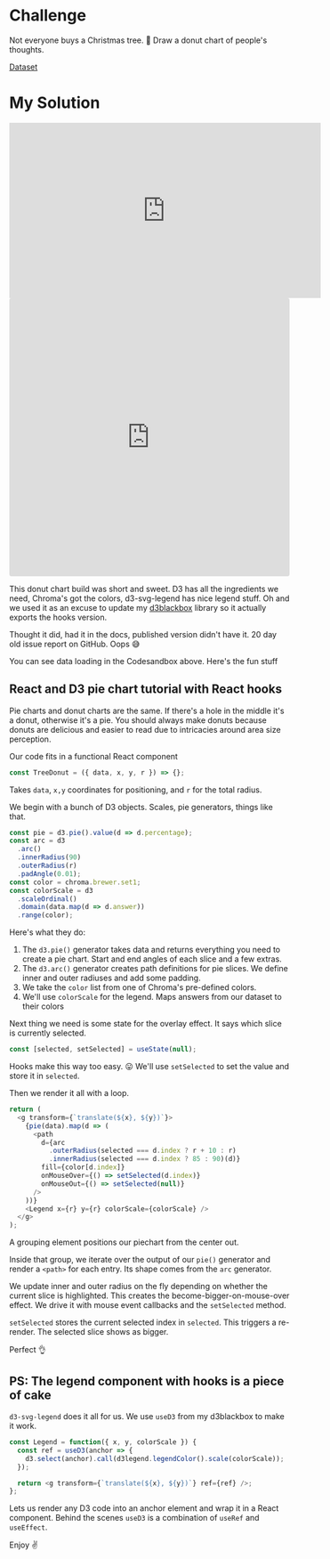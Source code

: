 # Challenge

Not everyone buys a Christmas tree. 🎄 Draw a donut chart of people's thoughts.

[Dataset](https://reactviz.holiday/datasets/statistic_id644150_christmas-tree_-purchase-plans-among-us-consumers-2017.xlsx)

# My Solution

<iframe width="560" height="315" src="https://www.youtube.com/embed/aaqfCnE0G6s" frameborder="0" allow="accelerometer; autoplay; encrypted-media; gyroscope; picture-in-picture" allowfullscreen></iframe>

<iframe src="https://codesandbox.io/embed/zlkrm04jjl?fontsize=14" style="width:100%; height:500px; border:0; border-radius: 4px; overflow:hidden;" sandbox="allow-modals allow-forms allow-popups allow-scripts allow-same-origin"></iframe>

This donut chart build was short and sweet. D3 has all the ingredients we need,
Chroma's got the colors, d3-svg-legend has nice legend stuff. Oh and we used it
as an excuse to update my [d3blackbox](https://d3blackbox.com) library so it
actually exports the hooks version.

Thought it did, had it in the docs, published version didn't have it. 20 day
old issue report on GitHub. Oops 😅

You can see data loading in the Codesandbox above. Here's the fun stuff

## React and D3 pie chart tutorial with React hooks

Pie charts and donut charts are the same. If there's a hole in the middle it's
a donut, otherwise it's a pie. You should always make donuts because donuts are
delicious and easier to read due to intricacies around area size perception.

Our code fits in a functional React component

```javascript
const TreeDonut = ({ data, x, y, r }) => {};
```

Takes `data`, `x,y` coordinates for positioning, and `r` for the total radius.

We begin with a bunch of D3 objects. Scales, pie generators, things like that.

```javascript
const pie = d3.pie().value(d => d.percentage);
const arc = d3
  .arc()
  .innerRadius(90)
  .outerRadius(r)
  .padAngle(0.01);
const color = chroma.brewer.set1;
const colorScale = d3
  .scaleOrdinal()
  .domain(data.map(d => d.answer))
  .range(color);
```

Here's what they do:

1. The `d3.pie()` generator takes data and returns everything you need to
   create a pie chart. Start and end angles of each slice and a few extras.
2. The `d3.arc()` generator creates path definitions for pie slices. We define
   inner and outer radiuses and add some padding.
3. We take the `color` list from one of Chroma's pre-defined colors.
4. We'll use `colorScale` for the legend. Maps answers from our dataset to
   their colors

Next thing we need is some state for the overlay effect. It says which slice is
currently selected.

```javascript
const [selected, setSelected] = useState(null);
```

Hooks make this way too easy. 😛 We'll use `setSelected` to set the value and
store it in `selected`.

Then we render it all with a loop.

```javascript
return (
  <g transform={`translate(${x}, ${y})`}>
    {pie(data).map(d => (
      <path
        d={arc
          .outerRadius(selected === d.index ? r + 10 : r)
          .innerRadius(selected === d.index ? 85 : 90)(d)}
        fill={color[d.index]}
        onMouseOver={() => setSelected(d.index)}
        onMouseOut={() => setSelected(null)}
      />
    ))}
    <Legend x={r} y={r} colorScale={colorScale} />
  </g>
);
```

A grouping element positions our piechart from the center out.

Inside that group, we iterate over the output of our `pie()` generator and
render a `<path>` for each entry. Its shape comes from the `arc` generator.

We update inner and outer radius on the fly depending on whether the current
slice is highlighted. This creates the become-bigger-on-mouse-over effect. We
drive it with mouse event callbacks and the `setSelected` method.

`setSelected` stores the current selected index in `selected`. This triggers a
re-render. The selected slice shows as bigger.

Perfect 👌

## PS: The legend component with hooks is a piece of cake

`d3-svg-legend` does it all for us. We use `useD3` from my d3blackbox to make
it work.

```javascript
const Legend = function({ x, y, colorScale }) {
  const ref = useD3(anchor => {
    d3.select(anchor).call(d3legend.legendColor().scale(colorScale));
  });

  return <g transform={`translate(${x}, ${y})`} ref={ref} />;
};
```

Lets us render any D3 code into an anchor element and wrap it in a React
component. Behind the scenes `useD3` is a combination of `useRef` and
`useEffect`.

Enjoy ✌️
